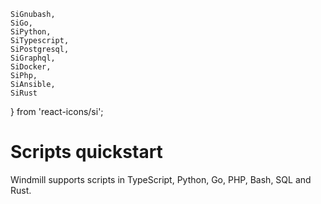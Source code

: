	SiGnubash,
	SiGo,
	SiPython,
	SiTypescript,
	SiPostgresql,
	SiGraphql,
	SiDocker,
	SiPhp,
	SiAnsible,
	SiRust
} from 'react-icons/si';

# Scripts quickstart

Windmill supports scripts in TypeScript, Python, Go, PHP, Bash, SQL and Rust.

<div className="grid grid-cols-2 gap-6 mb-4">
	<DocCard
		title="TypeScript (Deno, Bun, Node.js)"
		description="Write your first Windmill script in TypeScript."
		href="/docs/getting_started/scripts_quickstart/typescript"
		Icon={SiTypescript}
	/>
	<DocCard
		title="Python"
		description="Write your first Windmill script in Python."
		href="/docs/getting_started/scripts_quickstart/python"
		Icon={SiPython}
	/>
	<DocCard
		title="Bash / Powershell"
		description="Write your first Windmill script in Bash / Powershell."
		href="/docs/getting_started/scripts_quickstart/bash"
		Icon={SiGnubash}
	/>
	<DocCard
		title="Go"
		description="Write your first Windmill script in Go."
		href="/docs/getting_started/scripts_quickstart/go"
		Icon={SiGo}
	/>
	<DocCard
		title="SQL & Query Languages"
		description="Write your first Windmill script in PostgreSQL, MySQL, BigQuery or Snowflake SQL."
		href="/docs/getting_started/scripts_quickstart/sql"
		Icon={SiPostgresql}
	/>
	<DocCard
		title="PHP"
		description="Write your first Windmill script in PHP."
		href="/docs/getting_started/scripts_quickstart/php"
		Icon={SiPhp}
	/>
	<DocCard
		title="Docker"
		description="Windmill supports running any docker container through its Bash support."
		href="/docs/getting_started/scripts_quickstart/docker"
		Icon={SiDocker}
	/>
	<DocCard
		title="Rest / GraphQL"
		description="Write your first Windmill script in Rest / GraphQL."
		href="/docs/getting_started/scripts_quickstart/rest_graphql"
		Icon={SiGraphql}
	/>
	<DocCard
		title="Rust"
		description="Write your first Windmill script in Rust."
		href="/docs/getting_started/scripts_quickstart/rust"
		Icon={SiRust}
	/>
	<DocCard
		title="Ansible"
		description="Write your first Windmill script in Ansible"
		href="/docs/getting_started/scripts_quickstart/ansible"
		Icon={SiAnsible}
	/>
</div>